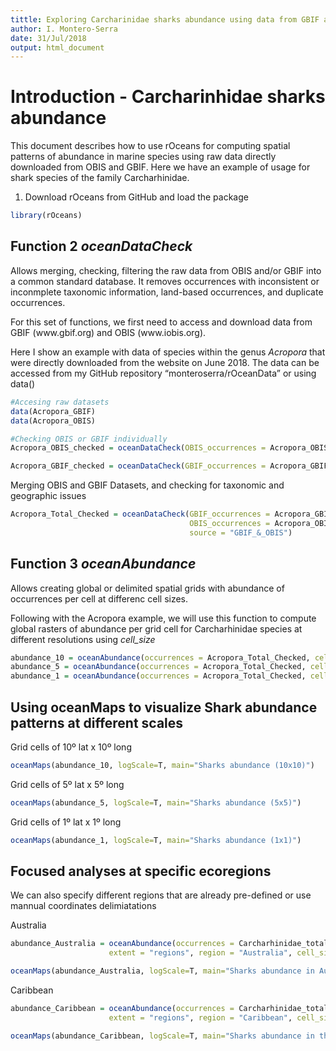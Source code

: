 ```yaml
---
tittle: Exploring Carcharinidae sharks abundance using data from GBIF and OBIS 
author: I. Montero-Serra
date: 31/Jul/2018
output: html_document
---
```


# Introduction - Carcharinhidae sharks abundance

This document describes how to use rOceans for computing spatial patterns of abundance in marine species using raw data directly downloaded from OBIS and GBIF. 
Here we have an example of usage for shark species of the family Carcharhinidae.

(1) Download rOceans from GitHub and load the package

```r

library(rOceans)

```

## Function 2 *oceanDataCheck* 
Allows merging, checking, filtering the raw data from OBIS and/or GBIF into a common standard database. It removes occurrences with inconsistent or inconmplete taxonomic information, land-based occurrences, and duplicate occurrences. 

For this set of functions, we first  need to access and download data from GBIF (www.gbif.org) and OBIS (www.iobis.org). 

Here I show an example with data of species within the genus *Acropora* that were directly downloaded from the website on June 2018. The data can be accessed from my GitHub repository "monteroserra/rOceanData" or using data()

```r
#Accesing raw datasets
data(Acropora_GBIF) 
data(Acropora_OBIS)

#Checking OBIS or GBIF individually
Acropora_OBIS_checked = oceanDataCheck(OBIS_occurrences = Acropora_OBIS, source = "OBIS")

Acropora_GBIF_checked = oceanDataCheck(GBIF_occurrences = Acropora_GBIF, source = "GBIF")
```

Merging OBIS and GBIF Datasets, and checking for taxonomic and geographic issues
```r
Acropora_Total_Checked = oceanDataCheck(GBIF_occurrences = Acropora_GBIF,
                                        OBIS_occurrences = Acropora_OBIS,
                                        source = "GBIF_&_OBIS")
```

## Function 3 *oceanAbundance* 
Allows creating global or delimited spatial grids with abundance of occurrences per cell at differenc cell sizes. 

Following with the Acropora example, we will use this function to compute global rasters of abundance per grid cell for Carcharhinidae species at different resolutions using *cell_size*

```r
abundance_10 = oceanAbundance(occurrences = Acropora_Total_Checked, cell_size=10)
abundance_5 = oceanAbundance(occurrences = Acropora_Total_Checked, cell_size=5)
abundance_1 = oceanAbundance(occurrences = Acropora_Total_Checked, cell_size=1)
```

## Using oceanMaps to visualize Shark abundance patterns at different scales

Grid cells of 10º lat x 10º long 
```r
oceanMaps(abundance_10, logScale=T, main="Sharks abundance (10x10)")
```

Grid cells of 5º lat x 5º long 
```r
oceanMaps(abundance_5, logScale=T, main="Sharks abundance (5x5)")
```

Grid cells of 1º lat x 1º long
```r
oceanMaps(abundance_1, logScale=T, main="Sharks abundance (1x1)")
```

## Focused analyses at specific ecoregions

We can also specify different regions that are already pre-defined or use mannual coordinates delimiatations

Australia
```r

abundance_Australia = oceanAbundance(occurrences = Carcharhinidae_total_checked,
                      extent = "regions", region = "Australia", cell_size=1)

oceanMaps(abundance_Australia, logScale=T, main="Sharks abundance in Australia")

```

Caribbean
```r

abundance_Caribbean = oceanAbundance(occurrences = Carcharhinidae_total_checked,
                      extent = "regions", region = "Caribbean", cell_size=1)

oceanMaps(abundance_Caribbean, logScale=T, main="Sharks abundance in the Caribbean")

```
